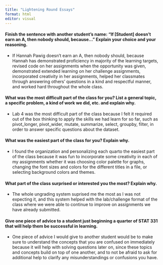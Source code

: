 ```yaml
---
title: "Lightening Round Essays"
format: html
editor: visual
---
```


#### Finish the sentence with another student's name: "If \[Student\] doesn't earn an A, then nobody should, because..." Explain your choice and your reasoning.

-   If Hannah Pawig doesn't earn an A, then nobody should, because Hannah has demonstrated proficiency in majority of the learning targets, revised code on her assignments when the opportunity was given, demonstrated extended learning on her challenge assignments, incorporated creativity in her assignments, helped her classmates through answering others' questions in a kind and respectful manner, and worked hard throughout the whole class.

#### What was the most difficult part of the class for you? List a general topic, a specific problem, a kind of work we did, etc. and explain why.

-   Lab 4 was the most difficult part of the class because I felt it required out of the box thinking to apply the skills we had learn for so far, such as pivot_longer, pivot_wider, mutate, summarize, select, groupby, filter, in order to answer specific questions about the dataset.

#### What was the easiest part of the class for you? Explain why.

-   I found the organization and personalizing each quarto the easiest part of the class because it was fun to incorporate some creativity in each of my assignments whether it was choosing color palette for graphs, changing the font sizes and colors for the different titles in a file, or selecting background colors and themes.

#### What part of the class surprised or interested you the most? Explain why.

-   The whole ungrading system suprised me the most as I was not expecting it, and this system helped with the lab/challenge format of the class where we were able to continue to improve on assignments we have already submitted.

#### Give one piece of advice to a student just beginning a quarter of STAT 331 that will help them be successful in learning.

-   One piece of advice I would give to another student would be to make sure to understand the concepts that you are confused on immediately because it will help with solving questions later on, since these topics and concepts build on top of one another, and to not be afraid to ask for additional help to clarify any misunderstandings or confusions you have.

